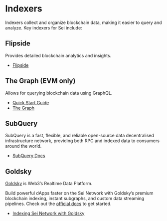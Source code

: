 # Indexers

Indexers collect and organize blockchain data, making it easier to query and analyze. Key indexers for Sei include:

## **Flipside**

Provides detailed blockchain analytics and insights.

- [Flipside](https://flipsidecrypto.xyz/)

## **The Graph (EVM only)**

Allows for querying blockchain data using GraphQL.

- [Quick Start Guide](/dev-ecosystem-providers/indexers/the-graph)
- [The Graph](https://thegraph.com/)

## **SubQuery**

SubQuery is a fast, flexible, and reliable open-source data decentralised infrastructure network, providing both RPC and indexed data to consumers around the world.

- [SubQuery Docs](https://academy.subquery.network/indexer/quickstart/quickstart_chains/cosmos-sei.html)

## **Goldsky**

[Goldsky](https://goldsky.com/) is Web3’s Realtime Data Platform.

Build powerful dApps faster on the Sei Network with Goldsky’s premium blockchain indexing, instant subgraphs, and custom data streaming pipelines. Check out the [official docs](https://docs.goldsky.com/chains/sei) to get started.

- [Indexing Sei Network with Goldsky](https://docs.goldsky.com/chains/sei/?utm_source=sei&utm_medium=docs)
